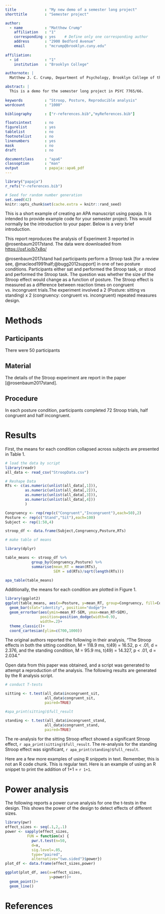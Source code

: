 ```yaml
---
title             : "My new demo of a semester long project"
shorttitle        : "Semester project"

author: 
  - name          : "Matthew Crump"
    affiliation   : "1"
    corresponding : yes    # Define only one corresponding author
    address       : "2900 Bedford Avenue"
    email         : "mcrump@brooklyn.cuny.edu"
      
affiliation:
  - id            : "1"
    institution   : "Brooklyn College"

authornote: |
  Matthew J. C. Crump, Department of Psychology, Brooklyn College of the City University of New York, and Graduate Center of the City University of New York.

abstract: |
  This is a demo for the semester long project in PSYC 7765/66.
  
keywords          : "Stroop, Posture, Reproducible analysis"
wordcount         : "1000"

bibliography      : ["r-references.bib","myReferences.bib"]

floatsintext      : no
figurelist        : yes
tablelist         : no
footnotelist      : no
linenumbers       : yes
mask              : no
draft             : no

documentclass     : "apa6"
classoption       : "man"
output            : papaja::apa6_pdf
---
```


```r
library("papaja")
r_refs("r-references.bib")
```

```r
# Seed for random number generation
set.seed(42)
knitr::opts_chunk$set(cache.extra = knitr::rand_seed)
```


This is a short example of creating an APA manuscript using papaja. It is intended to provide example code for your semester project. This would normally be the introduction to your paper. Below is a very brief introduction.

This report reproduces the analysis of Experiment 3 reported in @rosenbaum2017stand. The data were downloaded from [https://osf.io/b7x8q/](https://osf.io/b7x8q/)

@rosenbaum2017stand had participants perform a Stroop task [for a review see, @macleod1991half;@bugg2012support] in one of two posture conditions. Participants either sat and performed the Stroop task, or stood and performed the Stroop task. The question was whether the size of the Stroop effect would change as a function of posture. The Stroop effect is measured as a difference between reaction times on congruent vs. incongruent trials.The experiment involved a 2 (Posture: sitting vs standing) x 2 (congruency: congruent vs. incongruent) repeated measures design. 

# Methods

## Participants

There were 50 participants

## Material

The details of the Stroop experiment are report in the paper [@rosenbaum2017stand].

## Procedure

In each posture condition, participants completed 72 Stroop trials, half congruent and half incongruent.

# Results

First, the means for each condition collapsed across subjects are presented in Table 1.

```r
# load the data by script
library(readr)
all_data <- read_csv("StroopData.csv")

# Reshape Data
RTs <- c(as.numeric(unlist(all_data[,1])),
         as.numeric(unlist(all_data[,2])),
         as.numeric(unlist(all_data[,3])),
         as.numeric(unlist(all_data[,4]))
         )

Congruency <- rep(rep(c("Congruent","Incongruent"),each=50),2)
Posture <- rep(c("Stand","Sit"),each=100)
Subject <- rep(1:50,4)

stroop_df <- data.frame(Subject,Congruency,Posture,RTs)

# make table of means

library(dplyr)

table_means <- stroop_df %>%
            group_by(Congruency,Posture) %>%
            summarise(mean_RT = mean(RTs),
                      SEM = sd(RTs)/sqrt(length(RTs)))

apa_table(table_means)

```

Additionally, the means for each condition are plotted in Figure 1.

```r
library(ggplot2)
ggplot(table_means, aes(x=Posture, y=mean_RT, group=Congruency, fill=Congruency))+
  geom_bar(stat="identity", position="dodge")+
  geom_errorbar(aes(ymin=mean_RT-SEM, ymax=mean_RT+SEM), 
                position=position_dodge(width=0.9),
                width=.2)+
  theme_classic()+
  coord_cartesian(ylim=c(700,1000))
```

The original authors reported the following in their analysis, "The Stroop effects in both the sitting condition, M = 118.9 ms, t(49) = 16.52, p < .01, d = 2.376, and the standing condition, M = 95.9 ms, t(49) = 14.327, p < .01, d = 2.034."

Open data from this paper was obtained, and a script was generated to attempt a reproduction of the analysis. The following results are generated by the R analysis script.

```r
# conduct T-tests

sitting <- t.test(all_data$incongruent_sit,
                  all_data$congruent_sit,
                  paired=TRUE)

#apa_print(sitting)$full_result

standing <- t.test(all_data$incongruent_stand,
                  all_data$congruent_stand,
                  paired=TRUE)
```

The re-analysis for the sitting Stroop effect showed a significant Stroop effect, `r apa_print(sitting)$full_result`. The re-analysis for the standing Stroop effect was significant, `r apa_print(standing)$full_result`. 

Here are a few more examples of using R snippets in text. Remember, this is not an R code chunk. This is regular text. Here is an example of using an R snippet to print the addition of 1+1 = `r 1+1`.

# Power analysis

The following reports a power curve analysis for one the t-tests in the design. This shows the power of the design to detect effects of different sizes.

```r
library(pwr)
effect_sizes <- seq(.1,2,.1)
power <- sapply(effect_sizes, 
          FUN = function(x) {
            pwr.t.test(n=50,
            d=x,
            sig.level=.05,
            type="paired",
            alternative="two.sided")$power})
plot_df <- data.frame(effect_sizes,power)

ggplot(plot_df, aes(x=effect_sizes,
                    y=power))+
  geom_point()+
  geom_line()
```


\newpage

# References

\begingroup
\setlength{\parindent}{-0.5in}
\setlength{\leftskip}{0.5in}

<div id="refs" custom-style="Bibliography"></div>
\endgroup
